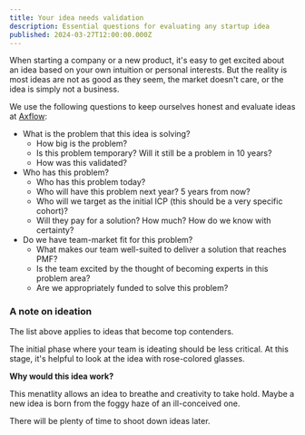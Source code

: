 ```yaml
---
title: Your idea needs validation
description: Essential questions for evaluating any startup idea
published: 2024-03-27T12:00:00.000Z
---
```


When starting a company or a new product, it's easy to get excited about an idea based on your own intuition or personal interests. But the reality is most ideas are not as good as they seem, the market doesn't care, or the idea is simply not a business.

We use the following questions to keep ourselves honest and evaluate ideas at [Axflow](https://axflow.dev):

- What is the problem that this idea is solving?
    - How big is the problem?
    - Is this problem temporary? Will it still be a problem in 10 years?
    - How was this validated?
- Who has this problem?
    - Who has this problem today?
    - Who will have this problem next year? 5 years from now?
    - Who will we target as the initial ICP (this should be a very specific cohort)?
    - Will they pay for a solution? How much? How do we know with certainty?
- Do we have team-market fit for this problem?
    - What makes our team well-suited to deliver a solution that reaches PMF?
    - Is the team excited by the thought of becoming experts in this problem area?
    - Are we appropriately funded to solve this problem?

### A note on ideation

The list above applies to ideas that become top contenders.

The initial phase where your team is ideating should be less critical. At this stage, it's helpful to look at the idea with rose-colored glasses.

**Why would this idea work?**

This menatlity allows an idea to breathe and creativity to take hold. Maybe a new idea is born from the foggy haze of an ill-conceived one.

There will be plenty of time to shoot down ideas later.
